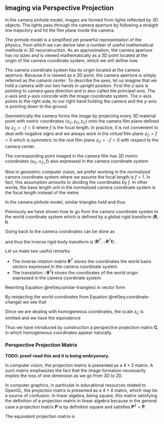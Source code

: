 ## Imaging via Perspective Projection

In the camera pinhole model, images are formed from lights reflected by 3D
objects. The lights pass through the camera aperture by following a straight line
trajectory and hit the film plane inside the camera.

The pinhole model is a simplified yet powerful representation of the physics,
from which we can derive later a number of useful mathematical methods in 3D
reconstruction. As an approximation, the camera aperture has no sizes and is
viewed mathematically as a 3D point located at the origin of the camera
coordinate system, which we will define now.

The camera coordinate system has its origin located at the camera aperture.
Because it is viewed as a 3D point, the camera aperture is simply referred as
the *camera center*. To describe the axes, let us imagine that we hold a camera
with our two hands in upright position. First the $z$-axis is pointing to camera
gaze direction and is also called the *principal axis*. The $x$-axis and
$y$-axis coincide with the image coordinate system. The $x$-axis points to the
right side, to our right hand holding the camera and the $y$-axis is pointing
down to the ground.

Geometrically the camera forms the image by projecting every 3D material point
with *metric* coordinates $(x_C, y_C, z_C)$ onto the camera film plane defined
by $z_C = -f < 0$ where $f$ is the focal length. In practice, it is not
convenient to deal with negative signs and we always work in the *virtual* film
plane $z_C = f > 0$ which is symmetric to the *real* film plane $z_C = -f < 0$
with respect to the camera center.

The corresponding point imaged in the camera film has 3D *metric* coordinates
$(u_C, v_C, f)$ also expressed in the camera coordinate system.

Now in geometric computer vision, we prefer working in the *normalized* camera
coordinate system where we assume the focal length is $f = 1$. In fact,
this assumption amounts to dividing the coordinates by $f$. In other
words, the base length unit in the normalized camera coordinate system is the
focal length instead of the metre.

In the camera pinhole model, similar triangles hold and thus

\begin{equation}
  \frac{u_C}{x_C} = \frac{v_C}{y_C} = \frac{1}{z_C} \\
  (\#eq:similar-triangles)
\end{equation}


Previously we have shown how to go from the camera coordinate system to the
world coordinate system which is defined by a global rigid transform
$(\mathbf{R}, \mathbf{t})$

\begin{equation}
  \mathbf{x}_W = \mathbf{R} \mathbf{x}_C + \mathbf{t}
\end{equation}

Going back to the camera coordinates can be done as

\begin{equation}
  \mathbf{x}_C = \mathbf{R}^T \mathbf{x}_W - \mathbf{R}^T \mathbf{t}
  (\#eq:coordinate-change)
\end{equation}

and thus the inverse rigid body transform is $(\mathbf{R}^T, -\mathbf{R}^T
\mathbf{t})$:

Let us make two useful remarks:

- The inverse rotation matrix $\mathbf{R}^T$ stores the coordinates the
  world basis vectors expressed in the camera coordinate system.
- The translation $-\mathbf{R}^T \mathbf{t}$ stores the coordinates of the
  world origin expressed in the camera coordinate system.

Rewriting Equation \@ref(eq:similar-triangles) in vector form

\begin{equation}
  z_C \left[ \begin{array}{c} u_C \\ v_C \\ 1 \end{array} \right] =
  \mathbf{x}_C
\end{equation}

By reinjecting the world coordinates from Equation \@ref(eq:coordinate-change)
we see that

\begin{equation}
  z_C \left[ \begin{array}{c} u_C \\ v_C \\ 1 \end{array} \right] =
  \underbrace{\left[ \begin{array}{c|c}
    \mathbf{R}^T & -\mathbf{R}^T t
  \end{array} \right]}_{\mathbf{C}}
  %
  \left[ \begin{array}{c} \mathbf{x}_W \\ 1 \end{array} \right] .
\end{equation}

Since we are dealing with homogeneous coordinates, the scale $z_C$ is omitted
and we have the equivalence

\begin{equation}
  \left[ \begin{array}{c} u_C \\ v_C \\ 1 \end{array} \right] \equiv
  \mathbf{C}
  %
  \left[ \begin{array}{c} \mathbf{x}_W \\ 1 \end{array} \right] .
\end{equation}

Thus we have introduced by construction a perspective projection matrix
$\mathbf{C}$, in which homogeneous coordinates appear naturally.

### Perspective Projection Matrix

**TODO: proof-read this and it is being embryonary.**

In computer vision, the projection matrix is presented as a $4 \times 3$ matrix.
A such matrix emphasizes the fact that the image formation necessarily implies
the loss of one dimension as we go from 3D to 2D.

In computer graphics, in particular in educational resources related to OpenGL,
the projection matrix is presented as a $4 \times 4$ matrix, which may be a
source of confusion. In linear algebra, being square, this matrix satisfying the
definition of a projection matrix in linear algebra because in the general case
a projection matrix $\mathbf{P}$ is by definition square and satisfies
$\mathbf{P}^2 = \mathbf{P}$.

The equivalent projection matrix is
\begin{bmatrix}
  1 & 0 & 0 & 0 \\
  0 & 1 & 0 & 0 \\
  0 & 0 & 1 & 0 \\
  0 & 0 & 1 & 0
\end{bmatrix}
